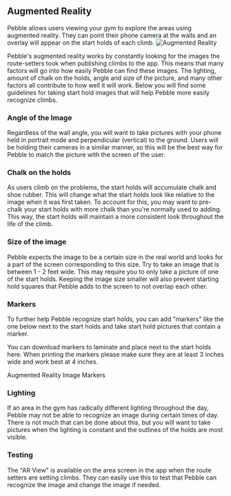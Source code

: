 
## Augmented Reality

Pebble allows users viewing your gym to explore the areas using augmented reality. They can point their phone camera at the walls and an overlay will appear on the start holds of each climb.
![Augmented Reality](../images/ar.jpg)

Pebble's augmented reality works by constantly looking for the images the route-setters took when publishing climbs to the app. This means that many factors will go into how easily Pebble can find these images. The lighting, amount of chalk on the holds, angle and size of the picture, and many other factors all contribute to how well it will work. Below you will find some guidelines for taking start hold images that will help Pebble more easily recognize climbs.

### Angle of the Image

Regardless of the wall angle, you will want to take pictures with your phone held in portrait mode and perpendicular (vertical) to the ground. Users will be holding their cameras in a similar manner, so this will be the best way for Pebble to match the picture with the screen of the user.

### Chalk on the holds

As users climb on the problems, the start holds will accumulate chalk and shoe rubber. This will change what the start holds look like relative to the image when it was first taken. To account for this, you may want to pre-chalk your start holds with more chalk than you're normally used to adding. This way, the start holds will maintain a more consistent look throughout the life of the climb.

### Size of the image

Pebble expects the image to be a certain size in the real world and looks for a part of the screen corresponding to this size. Try to take an image that is between 1 - 2 feet wide. This may require you to only take a picture of one of the start holds. Keeping the image size smaller will also prevent starting hold squares that Pebble adds to the screen to not overlap each other.

### Markers

To further help Pebble recognize start holds, you can add "markers" like the one below next to the start holds and take start hold pictures that contain a marker.

You can download markers to laminate and place next to the start holds <ExternalLink href="https://pebble-ar.s3-us-west-1.amazonaws.com/ARMarkersPebble.pdf">here</ExternalLink>. When printing the markers please make sure they are at least 3 inches wide and work best at 4 inches.

<ExternalLink href="https://pebble-ar.s3-us-west-1.amazonaws.com/ARMarkersPebble.pdf">
  Augmented Reality Image Markers
</ExternalLink>

### Lighting

If an area in the gym has radically different lighting throughout the day, Pebble may not be able to recognize an image during certain times of day. There is not much that can be done about this, but you will want to take pictures when the lighting is constant and the outlines of the holds are most visible.

### Testing

The "AR View" is available on the area screen in the app when the route setters are setting climbs. They can easily use this to test that Pebble can recognize the image and change the image if needed.
